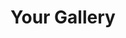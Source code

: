 ---
title: "Your Gallery"
description: "To Do Add Content Here"
icon: 'rectangle-history-circle-user'
---